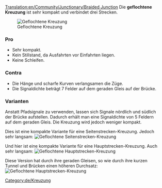[[Translation:en/Community/Junctionary/Braided Junction]]
{{de/Kreuzungsmenü}}
Die '''geflochtene Kreuzung''' ist sehr kompakt und verbindet drei Strecken.

[[File:en/ttd.braided.compact.4.png|frame|none|Geflochtene Kreuzung]]

===Pro===
*Sehr kompakt.
*Kein Stillstand, da Ausfahrten vor Einfahrten liegen.
*Keine Schleifen.

===Contra===
*Die Hänge und scharfe Kurven verlangsamen die Züge.
*Die Signaldichte beträgt 7 Felder auf dem geraden Gleis auf der Brücke.

===Varianten===
Anstatt Pfadsignale zu verwenden, lassen sich Signale nördlich und südlich der Brücke aufstellen. Dadurch erhält man eine Signaldichte von 5 Feldern auf dem geraden Gleis. Die Kreuzung wird jedoch weniger kompakt.

Dies ist eine kompakte Variante für eine Seitenstrecken-Kreuzung. Jedoch sehr langsam:
[[File:en/ttd.braided.side.png|frame|none|Geflochtene Seitenstrecken-Kreuzung]]

Und hier ist eine kompakte Variante für eine Hauptstrecken-Kreuzung. Auch sehr langsam:
[[File:en/ttd.braided.main.png|frame|none|Geflochtene Hauptstrecken-Kreuzung]]

Diese Version hat durch ihre geraden Gleisen, so wie durch ihre kurzen Tunnel und Brücken einen höheren Durchsatz:
[[File:en/Ttd.braided.main.2.png|frame|none|Geflochtene Hauptstrecken-Kreuzung]]

[[Category:de/Kreuzung]]